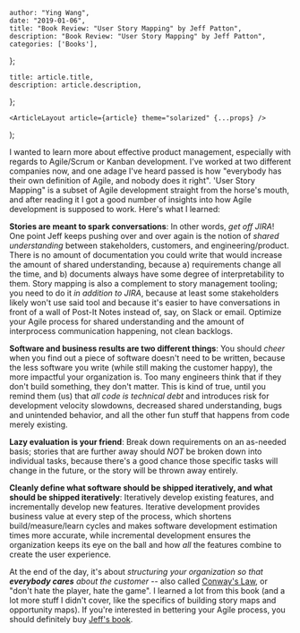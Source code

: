 

    author: "Ying Wang",
    date: "2019-01-06",
    title: "Book Review: "User Story Mapping" by Jeff Patton",
    description: "Book Review: "User Story Mapping" by Jeff Patton",
    categories: ['Books'],
};

    title: article.title,
    description: article.description,
};

    <ArticleLayout article={article} theme="solarized" {...props} />
);


I wanted to learn more about effective product management, especially with
regards to Agile/Scrum or Kanban development. I've worked at two different
companies now, and one adage I've heard passed is how "everybody has their own
definition of Agile, and nobody does it right". 'User Story Mapping" is a subset
of Agile development straight from the horse's mouth, and after reading it I got
a good number of insights into how Agile development is supposed to work. Here's
what I learned:

**Stories are meant to spark conversations**: In other words, *get off JIRA*!
One point Jeff keeps pushing over and over again is the notion of *shared
understanding* between stakeholders, customers, and engineering/product. There
is no amount of documentation you could write that would increase the amount of
shared understanding, because a) requirements change all the time, and b)
documents always have some degree of interpretability to them. Story mapping is
also a complement to story management tooling; you need to do it *in addition to
JIRA*, because at least some stakeholders likely won't use said tool and because
it's easier to have conversations in front of a wall of Post-It Notes instead
of, say, on Slack or email. Optimize your Agile process for shared
understanding and the amount of interprocess communication happening, not clean
backlogs.

**Software and business results are two different things**: You should *cheer*
when you find out a piece of software doesn't need to be written, because the
less software you write (while still making the customer happy), the more
impactful your organization is. Too many engineers think that if they don't
build something, they don't matter. This is kind of true, until you remind them
(us) that *all code is technical debt* and introduces risk for development
velocity slowdowns, decreased shared understanding, bugs and unintended
behavior, and all the other fun stuff that happens from code merely existing.

**Lazy evaluation is your friend**: Break down requirements on an as-needed
basis; stories that are further away should *NOT* be broken down into individual
tasks, because there's a good chance those specific tasks will change in the
future, or the story will be thrown away entirely.

**Cleanly define what software should be shipped iteratively, and what should be
shipped iteratively**: Iteratively develop existing features, and incrementally
develop new features. Iterative development provides business value at every
step of the process, which shortens build/measure/learn cycles and makes
software development estimation times more accurate, while incremental
development ensures the organization keeps its eye on the ball and how *all* the
features combine to create the user experience.

At the end of the day, it's about *structuring your organization so that
***everybody cares*** about the customer* -- also called [Conway's
Law](https://en.wikipedia.org/wiki/Conway%27s_law), or "don't hate the player,
hate the game". I learned a lot from this book (and a lot more stuff I didn't
cover, like the specifics of building story maps and opportunity maps). If
you're interested in bettering your Agile process, you should definitely buy
[Jeff's
book](https://smile.amazon.com/User-Story-Mapping-Discover-Product/dp/1491904909?sa-no-redirect=1).
